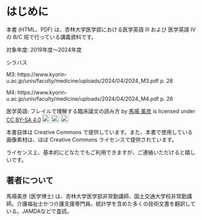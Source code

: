 # はじめに {.unnumbered}

本書 (HTML、PDF) は、杏林大学医学部における医学英語 III および 医学英語 IV の B/C 班で行っている講義資料です。

対象年度: 2019年度〜2024年度

シラバス

M3: https://www.kyorin-u.ac.jp/univ/faculty/medicine/uploads/2024/04/2024_M3.pdf p. 28

M4: https://www.kyorin-u.ac.jp/univ/faculty/medicine/uploads/2024/04/2024_M4.pdf p. 26

```{=html}
<p xmlns:cc="http://creativecommons.org/ns#" xmlns:dct="http://purl.org/dc/terms/"><span property="dct:title"> 医学英語: フレイルで理解する臨床論文の読み方</span> by <a rel="cc:attributionURL dct:creator" property="cc:attributionName" href="https://orcid.org/0000-0001-7034-9724">馬場 美彦</a> is licensed under <a href="https://creativecommons.org/licenses/by-sa/4.0/?ref=chooser-v1" target="_blank" rel="license noopener noreferrer" style="display:inline-block;">CC BY-SA 4.0<img style="height:22px!important;margin-left:3px;vertical-align:text-bottom;" src="https://mirrors.creativecommons.org/presskit/icons/cc.svg?ref=chooser-v1" alt=""><img style="height:22px!important;margin-left:3px;vertical-align:text-bottom;" src="https://mirrors.creativecommons.org/presskit/icons/by.svg?ref=chooser-v1" alt=""><img style="height:22px!important;margin-left:3px;vertical-align:text-bottom;" src="https://mirrors.creativecommons.org/presskit/icons/sa.svg?ref=chooser-v1" alt=""></a></p>
```
```{=latex}
医学英語: フレイルで理解する臨床論文の読み方 © 2024 by 馬場 美彦 is licensed under CC BY-SA 4.0
\includegraphics[width=0.05\textwidth]{img/cc.png}
\includegraphics[width=0.05\textwidth]{img/by.png}
\includegraphics[width=0.05\textwidth]{img/sa.png}
```

本書自体は Creative Commons で提供しています。また、本書で使用している画像素材は、ほぼ Creative Commons ライセンスで提供されています。

ライセンス上、基本的にどなたでもご利用できますが、ご連絡いただけると嬉しいです。


## 著者について {.unnumbered}

馬場美彦 (医学博士) は、杏林大学医学部非常勤講師、国土交通大学校非常勤講師。介護福祉士かつ介護支援専門員。統計学を含めた多くの技術文書を翻訳している。JAMDAなどで査読。

